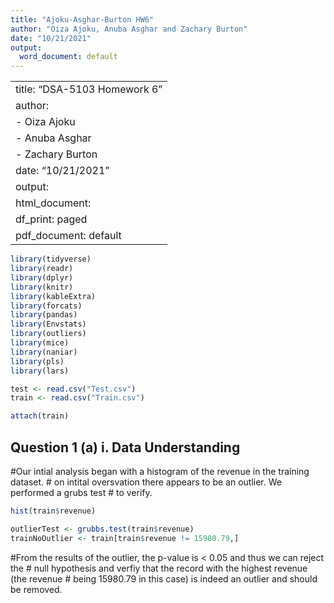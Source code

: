 ```yaml
---
title: "Ajoku-Asghar-Burton HW6"
author: "Oiza Ajoku, Anuba Asghar and Zachary Burton"
date: "10/21/2021"
output:
  word_document: default
---
```

---
title: "DSA-5103 Homework 6"
author:
  - Oiza Ajoku
  - Anuba Asghar
  - Zachary Burton
date: "10/21/2021"
output:
  html_document:
    df_print: paged
  pdf_document: default
---

```r
library(tidyverse)
library(readr)
library(dplyr)
library(knitr)
library(kableExtra)
library(forcats)
library(pandas)
library(Envstats)
library(outliers)
library(mice)
library(naniar)
library(pls)
library(lars)

test <- read.csv("Test.csv")
train <- read.csv("Train.csv")

attach(train)
```

## Question 1 (a) i. Data Understanding

#Our intial analysis began with a histogram of the revenue in the training dataset.
#   on intital oversvation there appears to be an outlier. We performed a grubs test
#   to verify. 


```r

hist(train$revenue)

outlierTest <- grubbs.test(train$revenue)
trainNoOutlier <- train[train$revenue != 15980.79,]

```

#From the results of the outlier, the p-value is < 0.05 and thus we can reject the
#   null hypothesis and verfiy that the record with the highest revenue (the revenue 
#   being 15980.79 in this case) is indeed an outlier and should be removed. 













